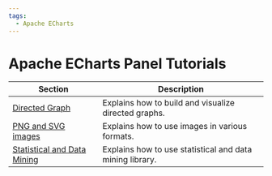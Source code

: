 ```yaml
---
tags:
  - Apache ECharts
---
```



# Apache ECharts Panel Tutorials

| Section                               | Description                                              |
| ------------------------------------- | -------------------------------------------------------- |
| [Directed Graph](graph)               | Explains how to build and visualize directed graphs.     |
| [PNG and SVG images](images)          | Explains how to use images in various formats.           |
| [Statistical and Data Mining](ecstat) | Explains how to use statistical and data mining library. |
